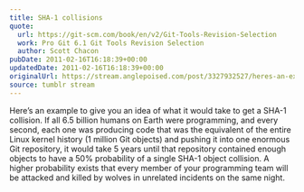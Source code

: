 ```yaml
---
title: SHA-1 collisions
quote:
  url: https://git-scm.com/book/en/v2/Git-Tools-Revision-Selection
  work: Pro Git 6.1 Git Tools Revision Selection
  author: Scott Chacon
pubDate: 2011-02-16T16:18:39+00:00
updatedDate: 2011-02-16T16:18:39+00:00
originalUrl: https://stream.anglepoised.com/post/3327932527/heres-an-example-to-give-you-an-idea-of-what-it
source: tumblr stream
---
```


Here’s an example to give you an idea of what it would take to get a SHA-1 collision. If all 6.5 billion humans on Earth were programming, and every second, each one was producing code that was the equivalent of the entire Linux kernel history (1 million Git objects) and pushing it into one enormous Git repository, it would take 5 years until that repository contained enough objects to have a 50% probability of a single SHA-1 object collision. A higher probability exists that every member of your programming team will be attacked and killed by wolves in unrelated incidents on the same night.
